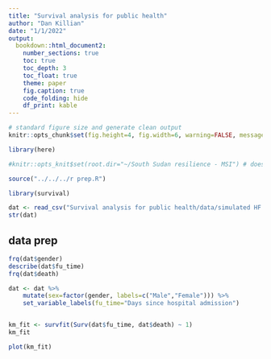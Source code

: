 ```yaml
---
title: "Survival analysis for public health"
author: "Dan Killian"
date: "1/1/2022"
output: 
  bookdown::html_document2:
    number_sections: true
    toc: true
    toc_depth: 3
    toc_float: true
    theme: paper
    fig.caption: true
    code_folding: hide
    df_print: kable
---
```


```r
# standard figure size and generate clean output
knitr::opts_chunk$set(fig.height=4, fig.width=6, warning=FALSE, message=FALSE, cache=TRUE, error=T, echo=T)

library(here)

#knitr::opts_knit$set(root.dir="~/South Sudan resilience - MSI") # doesn't seem to work

source("../../../r prep.R")

library(survival)

dat <- read_csv("Survival analysis for public health/data/simulated HF mort data for GMPH (1K) final.csv")
str(dat)
```

## data prep

```r
frq(dat$gender)
describe(dat$fu_time)
frq(dat$death)

dat <- dat %>%
    mutate(sex=factor(gender, labels=c("Male","Female"))) %>%
    set_variable_labels(fu_time="Days since hospital admission")


km_fit <- survfit(Surv(dat$fu_time, dat$death) ~ 1)
km_fit

```

```r
plot(km_fit)
```

